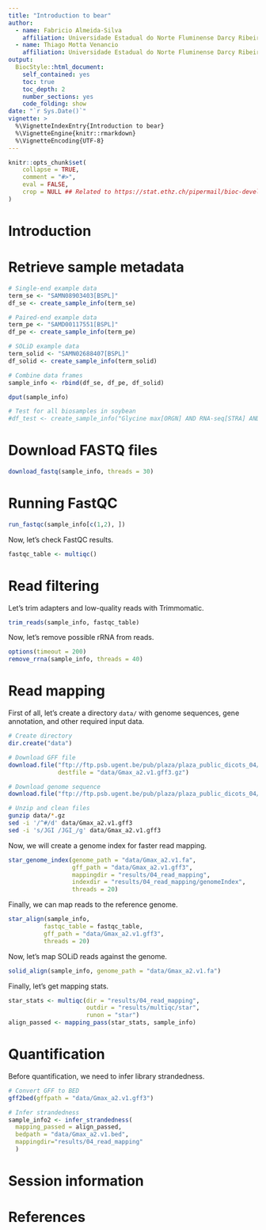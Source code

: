 ```yaml
---
title: "Introduction to bear"
author: 
  - name: Fabricio Almeida-Silva
    affiliation: Universidade Estadual do Norte Fluminense Darcy Ribeiro, RJ, Brazil
  - name: Thiago Motta Venancio
    affiliation: Universidade Estadual do Norte Fluminense Darcy Ribeiro, RJ, Brazil
output: 
  BiocStyle::html_document:
    self_contained: yes
    toc: true
    toc_depth: 2
    number_sections: yes
    code_folding: show
date: "`r Sys.Date()`"
vignette: >
  %\VignetteIndexEntry{Introduction to bear}
  %\VignetteEngine{knitr::rmarkdown}
  %\VignetteEncoding{UTF-8}  
---
```


```r
knitr::opts_chunk$set(
    collapse = TRUE,
    comment = "#>",
    eval = FALSE,
    crop = NULL ## Related to https://stat.ethz.ch/pipermail/bioc-devel/2020-April/016656.html
)
```


# Introduction

# Retrieve sample metadata

```r
# Single-end example data
term_se <- "SAMN08903403[BSPL]"
df_se <- create_sample_info(term_se)

# Paired-end example data
term_pe <- "SAMD00117551[BSPL]"
df_pe <- create_sample_info(term_pe)

# SOLiD example data
term_solid <- "SAMN02688407[BSPL]"
df_solid <- create_sample_info(term_solid)

# Combine data frames
sample_info <- rbind(df_se, df_pe, df_solid)

dput(sample_info)

# Test for all biosamples in soybean
#df_test <- create_sample_info("Glycine max[ORGN] AND RNA-seq[STRA] AND 2021[PDAT]")
```

# Download FASTQ files

```r
download_fastq(sample_info, threads = 30)
```

# Running FastQC

```r
run_fastqc(sample_info[c(1,2), ])
```

Now, let's check FastQC results.

```r
fastqc_table <- multiqc()
```

# Read filtering

Let's trim adapters and low-quality reads with Trimmomatic.

```r
trim_reads(sample_info, fastqc_table)
```

Now, let's remove possible rRNA from reads.

```r
options(timeout = 200)
remove_rrna(sample_info, threads = 40)
```

# Read mapping

First of all, let's create a directory `data/` with genome sequences, gene annotation, and other required input data.

```r
# Create directory
dir.create("data")

# Download GFF file
download.file("ftp://ftp.psb.ugent.be/pub/plaza/plaza_public_dicots_04/GFF/gma/annotation.all_transcripts.all_features.gma.gff3.gz",
              destfile = "data/Gmax_a2.v1.gff3.gz")

# Download genome sequence
download.file("ftp://ftp.psb.ugent.be/pub/plaza/plaza_public_dicots_04/Genomes/gma.con.gz", destfile = "data/Gmax_a2.v1.fa.gz")
```

```bash
# Unzip and clean files
gunzip data/*.gz
sed -i '/^#/d' data/Gmax_a2.v1.gff3
sed -i 's/JGI /JGI_/g' data/Gmax_a2.v1.gff3
```

Now, we will create a genome index for faster read mapping.

```r
star_genome_index(genome_path = "data/Gmax_a2.v1.fa",
                  gff_path = "data/Gmax_a2.v1.gff3",
                  mappingdir = "results/04_read_mapping",
                  indexdir = "results/04_read_mapping/genomeIndex",
                  threads = 20)
```

Finally, we can map reads to the reference genome.

```r
star_align(sample_info,
          fastqc_table = fastqc_table,
          gff_path = "data/Gmax_a2.v1.gff3",
          threads = 20)
```

Now, let's map SOLiD reads against the genome.

```r
solid_align(sample_info, genome_path = "data/Gmax_a2.v1.fa")
```

Finally, let's get mapping stats.

```r
star_stats <- multiqc(dir = "results/04_read_mapping",
                      outdir = "results/multiqc/star",
                      runon = "star")
align_passed <- mapping_pass(star_stats, sample_info)
```

# Quantification

Before quantification, we need to infer library strandedness.

```r
# Convert GFF to BED
gff2bed(gffpath = "data/Gmax_a2.v1.gff3")

# Infer strandedness
sample_info2 <- infer_strandedness(
  mapping_passed = align_passed,
  bedpath = "data/Gmax_a2.v1.bed",
  mappingdir="results/04_read_mapping"
  )

```

# Session information {.unnumbered}


# References {.unnumbered}
